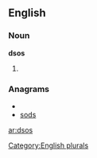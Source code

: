 ==English==

===Noun===
'''dsos'''

# {{plural of|[[dso]]}}

===Anagrams===
* {{alphagram|[[doss#English|doss]]}} 
* [[sods#English|sods]]


[[Category:English plurals]]

[[ar:dsos]]